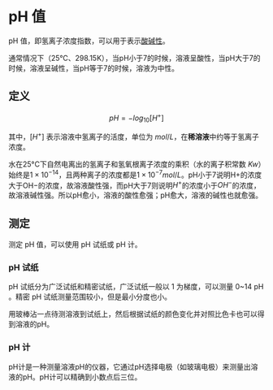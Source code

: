 
# pH 值

pH 值，即氢离子浓度指数，可以用于表示[酸碱性](/definition/acidity)。

通常情况下（25℃、298.15K），当pH小于7的时候，溶液呈酸性，当pH大于7的时候，溶液呈碱性，当pH等于7的时候，溶液为中性。

## 定义

$$
pH = - log_{10}[H^+]
$$

其中，$[H^+]$ 表示溶液中氢离子的活度，单位为 $mol/L$，在**稀溶液**中约等于氢离子浓度。


水在25°C下自然电离出的氢离子和氢氧根离子浓度的乘积（水的离子积常数 $Kw$）始终是$1×10^{−14}$，且两种离子的浓度都是$1×10^{−7}mol/L$。pH小于7说明H+的浓度大于OH−的浓度，故溶液酸性强，而pH大于7则说明$H^+$的浓度小于$OH^−$的浓度，故溶液碱性强。所以pH愈小，溶液的酸性愈强；pH愈大，溶液的碱性也就愈强。

## 测定

测定 pH 值，可以使用 pH 试纸或 pH 计。

### pH 试纸

pH 试纸分为广泛试纸和精密试纸，广泛试纸一般以 1 为梯度，可以测量 0~14 pH 。精密 pH 试纸测量范围较小，但是最小分度也小。

用玻棒沾一点待测溶液到试纸上，然后根据试纸的颜色变化并对照比色卡也可以得到溶液的pH。

### pH 计

pH计是一种测量溶液pH的仪器，它通过pH选择电极（如玻璃电极）来测量出溶液的pH。pH计可以精确到小数点后三位。

